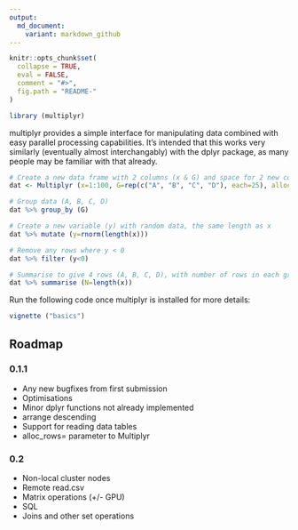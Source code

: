```yaml
---
output:
  md_document:
    variant: markdown_github
---
```


```r
knitr::opts_chunk$set(
  collapse = TRUE,
  eval = FALSE,
  comment = "#>",
  fig.path = "README-"
)
```

```r
library (multiplyr)
```

multiplyr provides a simple interface for manipulating data combined with
easy parallel processing capabilities. It's intended that this works
very similarly (eventually almost interchangably) with the dplyr package,
as many people may be familiar with that already.

```r
# Create a new data frame with 2 columns (x & G) and space for 2 new columns
dat <- Multiplyr (x=1:100, G=rep(c("A", "B", "C", "D"), each=25), alloc=2)

# Group data (A, B, C, D)
dat %>% group_by (G)

# Create a new variable (y) with random data, the same length as x
dat %>% mutate (y=rnorm(length(x)))

# Remove any rows where y < 0
dat %>% filter (y<0)

# Summarise to give 4 rows (A, B, C, D), with number of rows in each group
dat %>% summarise (N=length(x))
```
    
Run the following code once multiplyr is installed for more details:

```r
vignette ("basics")
```
    
## Roadmap

### 0.1.1
* Any new bugfixes from first submission
* Optimisations
* Minor dplyr functions not already implemented
* arrange descending
* Support for reading data tables
* alloc_rows= parameter to Multiplyr

### 0.2
* Non-local cluster nodes
* Remote read.csv
* Matrix operations (+/- GPU)
* SQL
* Joins and other set operations

